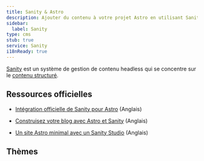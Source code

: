 ```yaml
---
title: Sanity & Astro
description: Ajouter du contenu à votre projet Astro en utilisant Sanity comme CMS
sidebar:
  label: Sanity
type: cms
stub: true
service: Sanity
i18nReady: true
---
```



[Sanity](http://sanity.io) est un système de gestion de contenu headless qui se concentre sur le [contenu structuré](https://www.sanity.io/structured-content-platform).

## Ressources officielles

- [Intégration officielle de Sanity pour Astro](https://www.sanity.io/plugins/sanity-astro) (Anglais)

- [Construisez votre blog avec Astro et Sanity](https://www.sanity.io/guides/sanity-astro-blog) (Anglais)

- [Un site Astro minimal avec un Sanity Studio](https://www.sanity.io/templates/astro-sanity-clean) (Anglais)

## Thèmes

<Grid>
  <Card title="The Balanced Chef" href="https://astro.build/themes/details/the-balanced-chef/" thumbnail="astro-chef-project.png"/>
</Grid>
